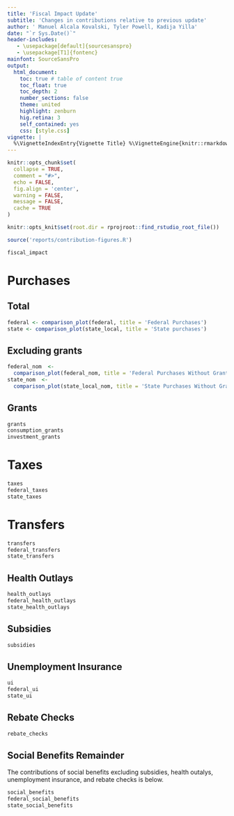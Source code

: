 ```yaml
---
title: 'Fiscal Impact Update'
subtitle: 'Changes in contributions relative to previous update'
author: ' Manuel Alcala Kovalski, Tyler Powell, Kadija Yilla'
date: "`r Sys.Date()`"
header-includes:
   - \usepackage[default]{sourcesanspro}
   - \usepackage[T1]{fontenc}
mainfont: SourceSansPro
output:
  html_document:
    toc: true # table of content true
    toc_float: true
    toc_depth: 2
    number_sections: false 
    theme: united
    highlight: zenburn 
    hig.retina: 3
    self_contained: yes
    css: [style.css]
vignette: |
  %\VignetteIndexEntry{Vignette Title} %\VignetteEngine{knitr::rmarkdown} %\VignetteEncoding{UTF-8}
---
```


```r
knitr::opts_chunk$set(
  collapse = TRUE,
  comment = "#>", 
  echo = FALSE,
  fig.align = 'center',
  warning = FALSE,
  message = FALSE,
  cache = TRUE
)

knitr::opts_knit$set(root.dir = rprojroot::find_rstudio_root_file())
```

```r
source('reports/contribution-figures.R')
```

```r
fiscal_impact
```

# Purchases 

## Total

```r
federal <- comparison_plot(federal, title = 'Federal Purchases')
state <- comparison_plot(state_local, title = 'State purchases')
```

## Excluding grants

```r
federal_nom  <-
  comparison_plot(federal_nom, title = 'Federal Purchases Without Grants')
state_nom  <-
  comparison_plot(state_local_nom, title = 'State Purchases Without Grants')
```

## Grants

```r
grants 
consumption_grants 
investment_grants 
```

# Taxes

```r
taxes
federal_taxes
state_taxes
```

# Transfers

```r
transfers
federal_transfers
state_transfers
```

## Health Outlays

```r
health_outlays
federal_health_outlays
state_health_outlays
```

## Subsidies

```r
subsidies

```

## Unemployment Insurance

```r
ui
federal_ui
state_ui
```

## Rebate Checks

```r
rebate_checks
```

## Social Benefits Remainder

The contributions of social benefits excluding subsidies, health outalys, unemployment insurance, and rebate checks is below.

```r
social_benefits
federal_social_benefits
state_social_benefits
```
